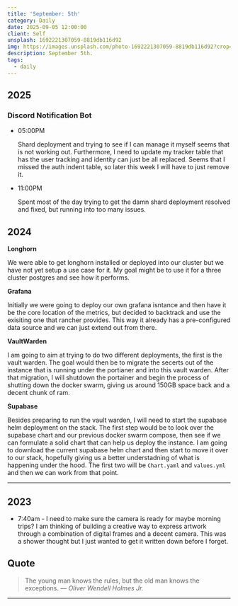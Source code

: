 ```yaml
---
title: 'September: 5th'
category: Daily
date: 2025-09-05 12:00:00
client: Self
unsplash: 1692221307059-8819db116d92
img: https://images.unsplash.com/photo-1692221307059-8819db116d92?crop=entropy&cs=srgb&fm=jpg&ixid=MnwzNjM5Nzd8MHwxfHJhbmRvbXx8fHx8fHx8fDE2ODE3NDg2ODY&ixlib=rb-4.0.3&q=85
description: September 5th. 
tags:
  - daily
---
```



## 2025

### Discord Notification Bot

-   05:00PM

    Shard deployment and trying to see if I can manage it myself seems that is not working out.
    Furthermore, I need to update my tracker table that has the user tracking and identity can just be all replaced.
    Seems that I missed the auth indent table, so later this week I will have to just remove it.

-   11:00PM

    Spent most of the day trying to get the damn shard deployment resolved and fixed, but running into too many issues.

## 2024

**Longhorn**

We were able to get longhorn installed or deployed into our cluster but we have not yet setup a use case for it.
My goal might be to use it for a three cluster postgres and see how it performs.

**Grafana**

Initially we were going to deploy our own grafana isntance and then have it be the core location of the metrics, but decided to backtrack and use the exisiting one that rancher provides.
This way it already has a pre-configured data source and we can just extend out from there.

**VaultWarden**

I am going to aim at trying to do two different deployments, the first is the vault warden.
The goal would then be to migrate the secerts out of the instance that is running under the portianer and into this vault warden.
After that migration, I will shutdown the portainer and begin the process of shutting down the docker swarm, giving us around 150GB space back and a decent chunk of ram.

**Supabase**

Besides preparing to run the vault warden, I will need to start the supabase helm deployment on the stack.
The first step would be to look over the supabase chart and our previous docker swarm compose, then see if we can formulate a solid chart that can help us deploy the instance.
I am going to download the current supabase helm chart and then start to move it over to our stack, hopefully giving us a better understadning of what is happening under the hood.
The first two will be `Chart.yaml` and `values.yml` and then we can work from that point.

---

## 2023
- 7:40am - I need to make sure the camera is ready for maybe morning trips? I am thinking of building a creative way to express artwork through a combination of digital frames and a decent camera. This was a shower thought but I just wanted to get it written down before I forget.

## Quote

> The young man knows the rules, but the old man knows the exceptions.
> — <cite>Oliver Wendell Holmes Jr.</cite>

---